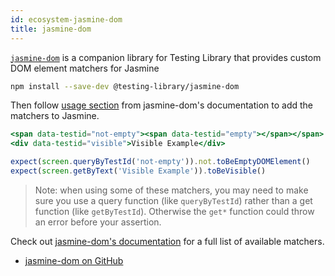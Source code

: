 ```yaml
---
id: ecosystem-jasmine-dom
title: jasmine-dom
---
```


[`jasmine-dom`][gh] is a companion library for Testing Library that provides custom DOM element matchers for Jasmine

```bash npm2yarn
npm install --save-dev @testing-library/jasmine-dom
```

Then follow [usage section][gh-usage] from jasmine-dom's documentation to add the matchers to Jasmine.

```jsx
<span data-testid="not-empty"><span data-testid="empty"></span></span>
<div data-testid="visible">Visible Example</div>

expect(screen.queryByTestId('not-empty')).not.toBeEmptyDOMElement()
expect(screen.getByText('Visible Example')).toBeVisible()
```

> Note: when using some of these matchers, you may need to make sure you use a query function (like `queryByTestId`) rather than a get function (like `getByTestId`). Otherwise the `get*` function could throw an error before your assertion.

Check out [jasmine-dom's documentation][gh] for a full list of available matchers.

- [jasmine-dom on GitHub][gh]

[gh]: https://github.com/testing-library/jasmine-dom

[gh]: https://github.com/testing-library/jasmine-dom

[gh]: https://github.com/testing-library/jasmine-dom
[gh-usage]: https://github.com/testing-library/jasmine-dom#usage
